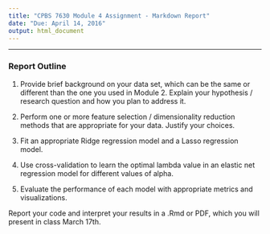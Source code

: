```yaml
---
title: "CPBS 7630 Module 4 Assignment - Markdown Report"
date: "Due: April 14, 2016"
output: html_document
---
```


---

### Report Outline

1. Provide brief background on your data set, which can be the same or different than the one you used in Module 2. Explain your hypothesis / research question and how you plan to address it.

2. Perform one or more feature selection / dimensionality reduction methods that are appropriate for your data. Justify your choices.
  
3. Fit an appropriate Ridge regression model and a Lasso regression model.

4. Use cross-validation to learn the optimal lambda value in an elastic net regression model for different values of alpha.

5. Evaluate the performance of each model with appropriate metrics and visualizations.

Report your code and interpret your results in a .Rmd or PDF, which you will present in class March 17th.